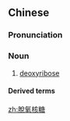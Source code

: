 {{also|脱氧核糖}}
==Chinese==
{{zh-forms|s=脱氧核糖|type=22}}

===Pronunciation===
{{zh-pron
|m=tuōyǎng hétáng
|cat=n
}}

===Noun===
{{zh-noun}}

# {{lb|zh|biochemistry}} [[deoxyribose]]

====Derived terms====
{{zh-der|脫氧核糖核酸}}

[[zh:脫氧核糖]]